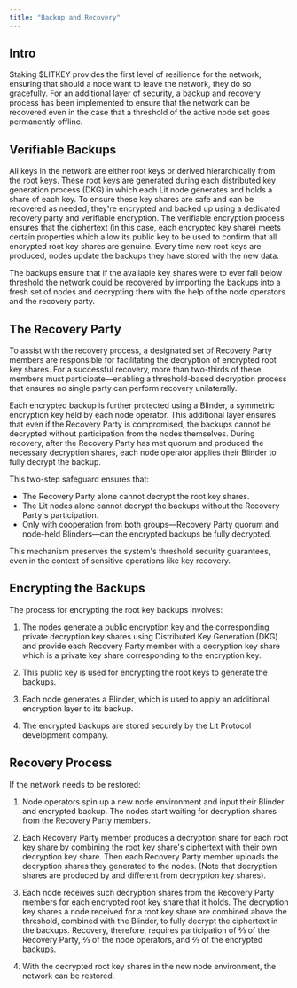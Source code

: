 ```yaml
---
title: "Backup and Recovery"
---
```


## Intro

Staking $LITKEY provides the first level of resilience for the network, ensuring that should a node want to leave the network, they do so gracefully. For an additional layer of security, a backup and recovery process has been implemented to ensure that the network can be recovered even in the case that a threshold of the active node set goes permanently offline.

## Verifiable Backups

All keys in the network are either root keys or derived hierarchically from the root keys. These root keys are generated during each distributed key generation process (DKG) in which each Lit node generates and holds a share of each key. To ensure these key shares are safe and can be recovered as needed, they're encrypted and backed up using a dedicated recovery party and verifiable encryption. The verifiable encryption process ensures that the ciphertext (in this case, each encrypted key share) meets certain properties which allow its public key to be used to confirm that all encrypted root key shares are genuine. Every time new root keys are produced, nodes update the backups they have stored with the new data.

The backups ensure that if the available key shares were to ever fall below threshold the network could be recovered by importing the backups into a fresh set of nodes and decrypting them with the help of the node operators and the recovery party.

## The Recovery Party

To assist with the recovery process, a designated set of Recovery Party members are responsible for facilitating the decryption of encrypted root key shares. For a successful recovery, more than two-thirds of these members must participate—enabling a threshold-based decryption process that ensures no single party can perform recovery unilaterally.

Each encrypted backup is further protected using a Blinder, a symmetric encryption key held by each node operator. This additional layer ensures that even if the Recovery Party is compromised, the backups cannot be decrypted without participation from the nodes themselves. During recovery, after the Recovery Party has met quorum and produced the necessary decryption shares, each node operator applies their Blinder to fully decrypt the backup.

This two-step safeguard ensures that:

- The Recovery Party alone cannot decrypt the root key shares.
- The Lit nodes alone cannot decrypt the backups without the Recovery Party's participation.
- Only with cooperation from both groups—Recovery Party quorum and node-held Blinders—can the encrypted backups be fully decrypted.

This mechanism preserves the system's threshold security guarantees, even in the context of sensitive operations like key recovery.

## Encrypting the Backups

The process for encrypting the root key backups involves:

1. The nodes generate a public encryption key and the corresponding private decryption key shares using Distributed Key Generation (DKG) and provide each Recovery Party member with a decryption key share which is a private key share corresponding to the encryption key.

2. This public key is used for encrypting the root keys to generate the backups.

3. Each node generates a Blinder, which is used to apply an additional encryption layer to its backup.

4. The encrypted backups are stored securely by the Lit Protocol development company.

## Recovery Process

If the network needs to be restored:

1. Node operators spin up a new node environment and input their Blinder and encrypted backup. The nodes start waiting for decryption shares from the Recovery Party members.

2. Each Recovery Party member produces a decryption share for each root key share by combining the root key share's ciphertext with their own decryption key share. Then each Recovery Party member uploads the decryption shares they generated to the nodes. (Note that decryption shares are produced by and different from decryption key shares).

3. Each node receives such decryption shares from the Recovery Party members for each encrypted root key share that it holds. The decryption key shares a node received for a root key share are combined above the threshold, combined with the Blinder, to fully decrypt the ciphertext in the backups. Recovery, therefore, requires participation of ⅔ of the Recovery Party, ⅔ of the node operators, and ⅔ of the encrypted backups.

4. With the decrypted root key shares in the new node environment, the network can be restored.